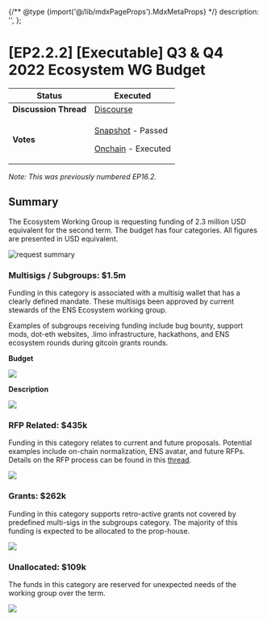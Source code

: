 {/** @type {import('@/lib/mdxPageProps').MdxMetaProps} */}
    description: '',
};

# \[EP2.2.2] \[Executable] Q3 & Q4 2022 Ecosystem WG Budget

| **Status**            | Executed                                                                                                                                                                                                                                                                                                                                                             |
| --------------------- | -------------------------------------------------------------------------------------------------------------------------------------------------------------------------------------------------------------------------------------------------------------------------------------------------------------------------------------------------------------------- |
| **Discussion Thread** | [Discourse](https://discuss.ens.domains/t/discuss-the-ecosystem-q3-q4-budget-request/13757)                                                                                                                                                                                                                                                                          |
| **Votes**             | <p><a href="https://snapshot.org/#/ens.eth/proposal/0x97265786d808280adc788e6744dd07afd3ff7e2776527d18f4e19abe1bd6c1a5">Snapshot</a> - Passed</p><p><a href="https://www.tally.xyz/governance/eip155:1:0x323A76393544d5ecca80cd6ef2A560C6a395b7E3/proposal/21861129347596183989807248258922558214743224135371288783165185538477576992486">Onchain</a> - Executed</p> |

_Note: This was previously numbered EP16.2._

## Summary

The Ecosystem Working Group is requesting funding of 2.3 million USD equivalent for the second term. The budget has four categories. All figures are presented in USD equivalent.

![request summary](/dao/proposals/2.2.2-1.png)

### Multisigs / Subgroups: $1.5m

Funding in this category is associated with a multisig wallet that has a clearly defined mandate. These multisigs been approved by current stewards of the ENS Ecosystem working group.

Examples of subgroups receiving funding include bug bounty, support mods, dot-eth websites, .limo infrastructure, hackathons, and ENS ecosystem rounds during gitcoin grants rounds.

**Budget**

![](/dao/proposals/2.2.2-2.png)

**Description**

![](/dao/proposals/2.2.2-3.png)

### RFP Related: $435k

Funding in this category relates to current and future proposals. Potential examples include on-chain normalization, ENS avatar, and future RFPs. Details on the RFP process can be found in this [thread](https://discuss.ens.domains/t/transitioning-the-dao-to-an-rfp-model/11821).

![](/dao/proposals/2.2.2-4.png)

### Grants: $262k

Funding in this category supports retro-active grants not covered by predefined multi-sigs in the subgroups category. The majority of this funding is expected to be allocated to the prop-house.

![](/dao/proposals/2.2.2-5.png)

### Unallocated: $109k

The funds in this category are reserved for unexpected needs of the working group over the term.

![](/dao/proposals/2.2.2-6.png)
